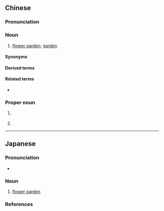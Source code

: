 {{also|花园}}
==Chinese==
{{zh-forms|s=花园}}
{{zh-wp|zh:花園 (消歧義)}}

===Pronunciation===
{{zh-pron
|m=huāyuán,er=y
|dg=хуа1йүан1
|c=faa1 jyun4-2,faa1 jyun4
|h=pfs=fâ-yèn
|md=huă-huòng
|mn=xm,qz,tw:hoe-hn̂g/zz:hoa-hûiⁿ
|mn-t=huê1 hng5
|w=1ho hhyoe
|ma=Zh-huayuán.ogg
|cat=n,pn
}}

===Noun===
{{zh-noun}}

# [[flower garden]]; [[garden]] {{zh-mw|m:個|m:座}}

====Synonyms====
{{zh-syn-saurus|花卉園}}

====Derived terms====
{{zh-der|屋頂花園|御花園|花園城市|空中花園|逛花園}}

====Related terms====
* {{zh-l|公園}}

===Proper noun===
{{head|zh|proper noun}}

# {{zh-div|鎮}} {{place|zh|t=Huayuan|town|county/Xiaochang|city/Xiaogan|p/Hubei|c/China}}
# {{zh-div|村}} {{place|zh|t=Huayuan|village|town/Wenquan|county/Yingshan|prefecture-level city/Huanggang|province/Hubei|c/China}}

{{zh-cat|Elementary|Horticulture}}

----

==Japanese==
{{ja-kanjitab|はな|その|k2=ぞの|yomi=k|r=y}}

===Pronunciation===
* {{ja-pron|はなぞの|y=k|acc=0|acc_ref=NHK}}

===Noun===
{{ja-noun|はなぞの}}

# [[flower garden]]

===References===
<references/>